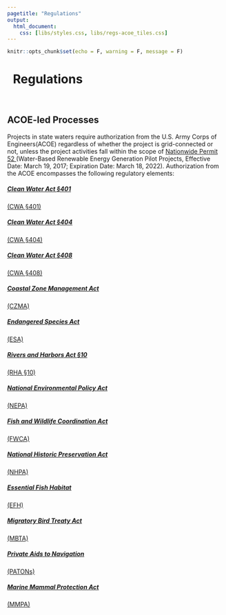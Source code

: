 ```yaml
---
pagetitle: "Regulations"
output:
  html_document:
    css: [libs/styles.css, libs/regs-acoe_tiles.css]
---
```


```r
knitr::opts_chunk$set(echo = F, warning = F, message = F)
```

<style>
.section h5 {
  margin-top: 0;
}
</style>

<h1 class="title toc-ignore">
  <a href="./regs.html" style="text-decoration:none;">
  <span class="fas fa-arrow-circle-left"></span>
  </a>&nbsp; Regulations
</h1>

<br>

<div style="clear:both;"></div>

## ACOE-led Processes

Projects in state waters require authorization from the U.S. Army Corps of Engineers(ACOE) regardless of whether the project is grid-connected or not, unless the project activities fall within the scope of <a href="https://www.govinfo.gov/content/pkg/FR-2017-01-06/pdf/2016-31355.pdf" target="_blank">Nationwide Permit 52 </a> (Water-Based Renewable Energy Generation Pilot Projects, Effective Date: March 19, 2017; Expiration Date: March 18, 2022).  Authorization from the ACOE encompasses the following regulatory elements:


<div style="clear:both;"></div>

<div class="tiles">

<div>
  <a href="https://openei.org/wiki/MHK-env/Regulations/CWA-401" target="_blank">
  <h5>Clean Water Act §401</h5>
  <p>(CWA §401)</p>
  </a>
</div>

<div>
  <a href="https://openei.org/wiki/MHK-env/Regulations/CWA-404" target="_blank">
  <h5>
  Clean Water Act §404
  </h5>
  <p>
  (CWA §404)
  </p>
  </a>
</div>

<div>
  <a href="https://openei.org/wiki/MHK-env/Regulations/CWA-408" target="_blank">
  <h5>
  Clean Water Act §408
  </h5>
  <p>
  (CWA §408)
  </p>
  </a>
</div>

<div>
  <a href="https://openei.org/wiki/MHK-env/Regulations/CZMA" target="_blank">
  <h5>
  Coastal Zone Management Act
  </h5>
  <p>(CZMA)</p>
  </a>
</div>

<div>
  <a href="https://openei.org/wiki/MHK-env/Regulations/ESA" target="_blank">
  <h5>
  Endangered Species Act
  </h5>
  <p>(ESA)</p>
  </a>
</div>

<div>
  <a href="https://openei.org/wiki/MHK-env/Regulations/RHA-10" target="_blank">
  <h5>
  Rivers and Harbors Act §10
  </h5>
  <p>(RHA §10)</p>
  </a>
</div>

<div>
  <a href="https://openei.org/wiki/MHK-env/Regulations/NEPA" target="_blank">
  <h5>
  National Environmental Policy Act
  </h5>
  <p>(NEPA)</p>
  </a>
</div>

<div>
  <a href="https://openei.org/wiki/MHK-env/Regulations/FWCA" target="_blank">
  <h5>
  Fish and Wildlife Coordination Act
  </h5>
  <p>(FWCA)</p>
  </a>
</div>

<div>
  <a href="https://openei.org/wiki/MHK-env/Regulations/NHPA" target="_blank">
  <h5>
  National Historic Preservation Act
  </h5>
  <p>(NHPA)</p>
  </a>
</div>

<div>
  <a href="https://openei.org/wiki/MHK-env/Regulations/Essential_Fish_Habitat" target="_blank">
  <h5>
  Essential Fish Habitat
  </h5>
  <p>(EFH)</p>
  </a>
</div>

<div>
  <a href="https://openei.org/wiki/MHK-env/Regulations/MBTA" target="_blank">
  <h5>
  Migratory Bird Treaty Act
  </h5>
  <p>(MBTA)</p>
  </a>
</div>

<div>
  <a href="https://openei.org/wiki/MHK-env/Regulations/PATON" target="_blank">
  <h5>
  Private Aids to Navigation
  </h5>
  <p>(PATONs)</p>
  </a>
</div>

<div>
  <a href="https://openei.org/wiki/MHK-env/Regulations/MMPA" target="_blank">
  <h5>
  Marine Mammal Protection Act
  </h5>
  <p>(MMPA)</p>
  </a>
</div>

</div>

<script>
$("#acoe-led-processes > div.tiles > div > p").remove();
</script>
